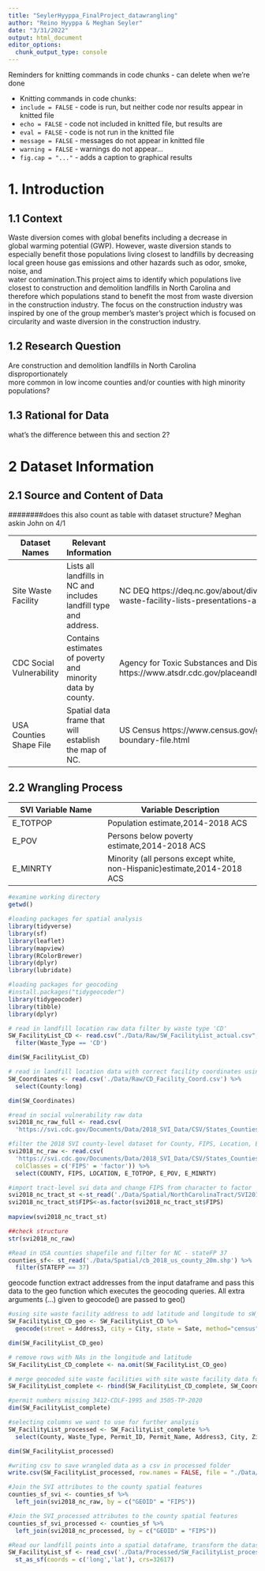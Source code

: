 ```yaml
---
title: "SeylerHyyppa_FinalProject_datawrangling"
author: "Reino Hyyppa & Meghan Seyler"
date: "3/31/2022"
output: html_document
editor_options: 
  chunk_output_type: console
---
```

Reminders for knitting commands in code chunks - can delete when we're done

* Knitting commands in code chunks:
 - `include = FALSE` - code is run, but neither code nor results appear in knitted file
 - `echo = FALSE`    - code not included in knitted file, but results are
 - `eval = FALSE`    - code is not run in the knitted file
 - `message = FALSE` - messages do not appear in knitted file
 - `warning = FALSE` - warnings do not appear...
 - `fig.cap = "..."` - adds a caption to graphical results

# 1. Introduction 

## 1.1 Context 

Waste diversion comes with global benefits including a decrease in  
global warming potential (GWP). However, waste diversion stands to especially 
benefit those populations living closest to landfills by decreasing local 
green house gas emissions and other hazards such as odor, smoke, noise, and  
water contamination.This project aims to identify which populations live closest
to construction and demolition landfills in North Carolina and therefore which 
populations stand to benefit the most from waste diversion in the construction 
industry. The focus on the construction industry was inspired by one of the 
group member's master's project which is focused on circularity and waste 
diversion in the construction industry. 


## 1.2 Research Question
Are construction and demolition landfills in North Carolina disproportionately  
more common in low income counties and/or counties with high minority  
populations?

## 1.3 Rational for Data 

####### what's the difference between this and section 2?

# 2 Dataset Information 

## 2.1 Source and Content of Data

########does this also count as table with dataset structure? Meghan askin John on 4/1

Dataset Names | Relevant Information | Source |
------------- | ---------------------| -----
Site Waste Facility  | Lists all landfills in NC and includes landfill type and address. | NC DEQ   https://deq.nc.gov/about/divisions/waste-management/solid-waste-section/solid-waste-facility-lists-presentations-and-annual-reports/solid-waste-facility-lists
CDC Social Vulnerability | Contains estimates of poverty and minority data by county. | Agency for Toxic Substances and Disease Registry https://www.atsdr.cdc.gov/placeandhealth/svi/documentation/SVI_documentation_2018.html
USA Counties Shape File | Spatial data frame that will establish the map of NC. | US Census   https://www.census.gov/geographies/mapping-files/time-series/geo/carto-boundary-file.html

## 2.2 Wrangling Process
SVI Variable Name | Variable Description | Units
-------------     | ---------------------| 
E_TOTPOP          | Population estimate,2014-2018 ACS | Count
E_POV             | Persons below poverty estimate,2014-2018 ACS | Count      
E_MINRTY          | Minority (all persons except white, non-Hispanic)estimate,2014-2018 ACS | Count

```r
#examine working directory
getwd()

#loading packages for spatial analysis 
library(tidyverse)
library(sf)
library(leaflet)
library(mapview)
library(RColorBrewer)
library(dplyr)
library(lubridate)

#loading packages for geocoding
#install.packages("tidygeocoder")
library(tidygeocoder)
library(tibble)
library(dplyr)

```


```r
# read in landfill location raw data filter by waste type 'CD'
SW_FacilityList_CD <- read.csv("./Data/Raw/SW_FacilityList_actual.csv", stringsAsFactors = TRUE) %>%
  filter(Waste_Type == 'CD')

dim(SW_FacilityList_CD)

# read in landfill location data with correct facility coordinates using google maps
SW_Coordinates <- read.csv('./Data/Raw/CD_Facility_Coord.csv') %>%
  select(County:long)

dim(SW_Coordinates)

#read in social vulnerability raw data 
svi2018_nc_raw_full <- read.csv(
  'https://svi.cdc.gov/Documents/Data/2018_SVI_Data/CSV/States_Counties/NorthCarolina_COUNTY.csv')

#filter the 2018 SVI county-level dataset for County, FIPS, Location, E_TOTPOP, E_POV, and E_MINRTY
svi2018_nc_raw <- read.csv(
  'https://svi.cdc.gov/Documents/Data/2018_SVI_Data/CSV/States_Counties/NorthCarolina_COUNTY.csv',
  colClasses = c('FIPS' = 'factor')) %>% 
  select(COUNTY, FIPS, LOCATION, E_TOTPOP, E_POV, E_MINRTY)

#import tract-level svi data and change FIPS from character to factor 
svi2018_nc_tract_st <-st_read('./Data/Spatial/NorthCarolinaTract/SVI2018_NORTHCAROLINA_tract.shp')
svi2018_nc_tract_st$FIPS<-as.factor(svi2018_nc_tract_st$FIPS)
  
mapview(svi2018_nc_tract_st)

##check structure
str(svi2018_nc_raw)

#Read in USA counties shapefile and filter for NC - stateFP 37
counties_sf<- st_read('./Data/Spatial/cb_2018_us_county_20m.shp') %>% 
  filter(STATEFP == 37) 

```

geocode function extract addresses from the input dataframe and pass this data to the geo function which executes the geocoding queries. All extra arguments (...) given to geocode() are passed to geo() 
```r
#using site waste facility address to add latitude and longitude to sW_Facility_List_CD datafra
SW_FacilityList_CD_geo <- SW_FacilityList_CD %>%
  geocode(street = Address3, city = City, state = Sate, method="census")

dim(SW_FacilityList_CD_geo)

# remove rows with NAs in the longitude and latitude
SW_FacilityList_CD_complete <- na.omit(SW_FacilityList_CD_geo)

# merge geocoded site waste facilities with site waste facility data found using google maps
SW_FacilityList_complete <- rbind(SW_FacilityList_CD_complete, SW_Coordinates)

#permit numbers missing 3412-CDLF-1995 and 3505-TP-2020
dim(SW_FacilityList_complete)

#selecting columns we want to use for further analysis
SW_FacilityList_processed <- SW_FacilityList_complete %>% 
  select(County, Waste_Type, Permit_ID, Permit_Name, Address3, City, Zip, lat, long)

dim(SW_FacilityList_processed)

#writing csv to save wrangled data as a csv in processed folder 
write.csv(SW_FacilityList_processed, row.names = FALSE, file = "./Data/Processed/SW_FacilityList_processed.csv")

```


```r
#Join the SVI attributes to the county spatial features
counties_sf_svi <- counties_sf %>% 
  left_join(svi2018_nc_raw, by = c("GEOID" = "FIPS"))

#Join the SVI_processed attributes to the county spatial features
counties_sf_svi_processed <- counties_sf %>% 
  left_join(svi2018_nc_processed, by = c("GEOID" = "FIPS"))

#Read our landfill points into a spatial dataframe, transform the datasets to use UTM 17 N, WGS84
SW_FacilityList_sf <- read_csv('./Data/Processed/SW_FacilityList_processed.csv') %>% 
  st_as_sf(coords = c('long','lat'), crs=32617)

```







